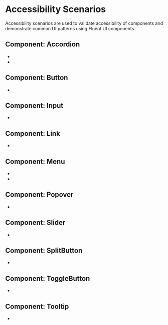 
<Meta title="Accessibility Scenarios/ List of Scenarios " />

# Accessibility Scenarios

Accessibility scenarios are used to validate accessibility of components and demonstrate common UI patterns using Fluent UI components.

## Component: Accordion

- <FullscreenLink content="Accordion / Personal form" parent="accordion-accessibility-scenario" story="personal-form" />
- <FullscreenLink content="Accordion / FAQ" parent="accordion-faq-accessibility-scenario" story="faq" />

## Component: Button

- <FullscreenLink content="Button / Messenger" parent="button-accessibility-scenario" story="messenger-buttons" />

## Component: Input

- <FullscreenLink
    content="Input / Registration form"
    parent="input-accessibility-scenario"
    story="registration-form-inputs"
  />

## Component: Link

- <FullscreenLink content="Link / Site navigation" parent="link-accessibility-scenario" story="site-navigation" />

## Component: Menu

- <FullscreenLink content="Menu / Profile menu" parent="menu-accessibility-scenario" story="profile-menu" />
- <FullscreenLink
    content="Menu / Menu with split item"
    parent="menu-splitgroup-accessibility-scenario"
    story="menu-with-split-item"
  />

## Component: Popover

- <FullscreenLink content="Popover / Add people" parent="popover-accessibility-scenario" story="add-people" />

## Component: Slider

- <FullscreenLink
    content="Slider / Sound control"
    parent="slider-accessibility-scenario"
    story="sound-control-sliders"
  />

## Component: SplitButton

- <FullscreenLink
    content="SplitButton / Event reminder"
    parent="split-button-accessibility-scenario"
    story="event-reminder"
  />

## Component: ToggleButton

- <FullscreenLink
    content="ToggleButton / Device controls"
    parent="toggle-button-accessibility-scenario"
    story="device-controls"
  />

## Component: Tooltip

- <FullscreenLink
    content="Tooltip / Buttons with tooltip"
    parent="tooltip-accessibility-scenario"
    story="buttons-with-tooltip"
  />
